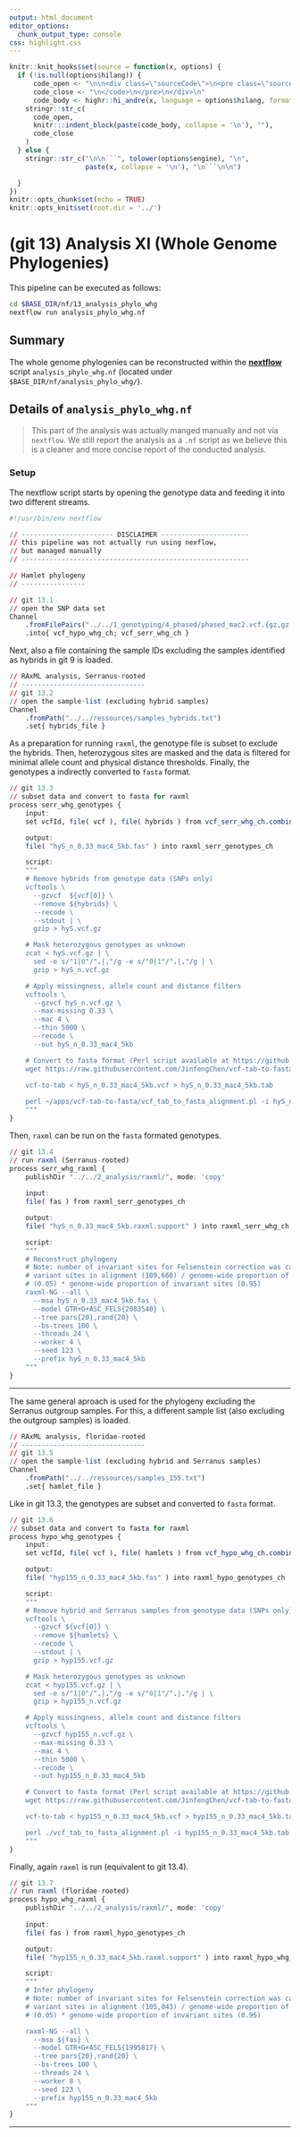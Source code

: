 ```yaml
---
output: html_document
editor_options:
  chunk_output_type: console
css: highlight.css
---
```


```r
knitr::knit_hooks$set(source = function(x, options) {
  if (!is.null(options$hilang)) {
      code_open <- "\n\n<div class=\"sourceCode\">\n<pre class=\"sourceCode\">\n<code class=\"sourceCode\">"
      code_close <- "\n</code>\n</pre>\n</div>\n"
      code_body <- highr::hi_andre(x, language = options$hilang, format = "html")
    stringr::str_c(
      code_open,
      knitr:::indent_block(paste(code_body, collapse = '\n'), ""),
      code_close
    )
  } else {
    stringr::str_c("\n\n```", tolower(options$engine), "\n",
                   paste(x, collapse = '\n'), "\n```\n\n")

  }
})
knitr::opts_chunk$set(echo = TRUE)
knitr::opts_knit$set(root.dir = '../')
```

# (git 13) Analysis  XI (Whole Genome Phylogenies)

This pipeline can be executed as follows:

```sh
cd $BASE_DIR/nf/13_analysis_phylo_whg
nextflow run analysis_phylo_whg.nf
```

## Summary

The whole genome phylogenies can be reconstructed within the [**nextflow**](https://www.nextflow.io/) script `analysis_phylo_whg.nf` (located under `$BASE_DIR/nf/analysis_phylo_whg/`).

## Details of `analysis_phylo_whg.nf`

> This part of the analysis was actually manged manually and not via `nextflow`. 
> We still report the analysis as a `.nf` script as we believe this is a cleaner and more concise report of the conducted analysis.

### Setup

The nextflow script starts by opening the genotype data and feeding it into two different streams.

:::kclass
```r
#!/usr/bin/env nextflow

// ----------------------- DISCLAIMER ----------------------
// this pipeline was not actually run using nexflow,
// but managed manually
// ---------------------------------------------------------

// Hamlet phylogeny
// ----------------

// git 13.1
// open the SNP data set
Channel
	.fromFilePairs("../../1_genotyping/4_phased/phased_mac2.vcf.{gz,gz.tbi}")
	.into{ vcf_hypo_whg_ch; vcf_serr_whg_ch }
```

Next, also a file containing the sample IDs excluding the samples identified as hybrids in git 9 is loaded.

```r
// RAxML analysis, Serranus-rooted
// -------------------------------
// git 13.2
// open the sample-list (excluding hybrid samples)
Channel
	.fromPath("../../ressources/samples_hybrids.txt")
	.set{ hybrids_file }
```

As a preparation for running `raxml`, the genotype file is subset to exclude the hybrids.
Then, heterozygous sites are masked and the data is filtered for minimal allele count and physical distance thresholds.
Finally, the genotypes a indirectly converted to `fasta` format.

```r
// git 13.3
// subset data and convert to fasta for raxml
process serr_whg_genotypes {
	input:
	set vcfId, file( vcf ), file( hybrids ) from vcf_serr_whg_ch.combine( hybrids_file )

	output:
	file( "hyS_n_0.33_mac4_5kb.fas" ) into raxml_serr_genotypes_ch

	script:
	"""
	# Remove hybrids from genotype data (SNPs only)
	vcftools \
	  --gzvcf  ${vcf[0]} \
	  --remove ${hybrids} \
	  --recode \
	  --stdout | \
	  gzip > hyS.vcf.gz

	# Mask heterozygous genotypes as unknown
	zcat < hyS.vcf.gz | \
	  sed -e s/"1|0"/".|."/g -e s/"0|1"/".|."/g | \
	  gzip > hyS_n.vcf.gz

	# Apply missingness, allele count and distance filters
	vcftools \
	  --gzvcf hyS_n.vcf.gz \
	  --max-missing 0.33 \
	  --mac 4 \
	  --thin 5000 \
	  --recode \
	  --out hyS_n_0.33_mac4_5kb

	# Convert to fasta format (Perl script available at https://github.com/JinfengChen/vcf-tab-to-fasta)
	wget https://raw.githubusercontent.com/JinfengChen/vcf-tab-to-fasta/master/vcf_tab_to_fasta_alignment.pl

	vcf-to-tab < hyS_n_0.33_mac4_5kb.vcf > hyS_n_0.33_mac4_5kb.tab
	
	perl ~/apps/vcf-tab-to-fasta/vcf_tab_to_fasta_alignment.pl -i hyS_n_0.33_mac4_5kb.tab > hyS_n_0.33_mac4_5kb.fas
	"""
}
```

Then, `raxml` can be run on the `fasta` formated genotypes.

```r
// git 13.4
// run raxml (Serranus-rooted)
process serr_whg_raxml {
	publishDir "../../2_analysis/raxml/", mode: 'copy' 
	
	input:
	file( fas ) from raxml_serr_genotypes_ch

	output:
	file( "hyS_n_0.33_mac4_5kb.raxml.support" ) into raxml_serr_whg_ch

	script:
	"""
	# Reconstruct phylogeny
	# Note: number of invariant sites for Felsenstein correction was calculated as number of
	# variant sites in alignment (109,660) / genome-wide proportion of variant sites
	# (0.05) * genome-wide proportion of invariant sites (0.95)
	raxml-NG --all \
	  --msa hyS_n_0.33_mac4_5kb.fas \
	  --model GTR+G+ASC_FELS{2083540} \
	  --tree pars{20},rand{20} \
	  --bs-trees 100 \
	  --threads 24 \
	  --worker 4 \
	  --seed 123 \
	  --prefix hyS_n_0.33_mac4_5kb
	"""
}
```

---

The same general aproach is used for the phylogeny excluding the Serranus outgroup samples.
For this, a different sample list (also excluding the outgroup samples) is loaded.

```r
// RAxML analysis, floridae-rooted
// -------------------------------
// git 13.5
// open the sample-list (excluding hybrid and Serranus samples)
Channel
	.fromPath("../../ressources/samples_155.txt")
	.set{ hamlet_file }
```

Like in git 13.3, the genotypes are subset and converted to `fasta` format.

```r
// git 13.6
// subset data and convert to fasta for raxml
process hypo_whg_genotypes {
	input:
	set vcfId, file( vcf ), file( hamlets ) from vcf_hypo_whg_ch.combine(hamlet_file)

	output:
	file( "hyp155_n_0.33_mac4_5kb.fas" ) into raxml_hypo_genotypes_ch

	script:
	"""
	# Remove hybrid and Serranus samples from genotype data (SNPs only)
	vcftools \
	  --gzvcf ${vcf[0]} \
	  --remove ${hamlets} \
	  --recode \
	  --stdout | \
	  gzip > hyp155.vcf.gz

	# Mask heterozygous genotypes as unknown
	zcat < hyp155.vcf.gz | \
	  sed -e s/"1|0"/".|."/g -e s/"0|1"/".|."/g | \
	  gzip > hyp155_n.vcf.gz

	# Apply missingness, allele count and distance filters
	vcftools \
	  --gzvcf hyp155_n.vcf.gz \
	  --max-missing 0.33 \
	  --mac 4 \
	  --thin 5000 \
	  --recode \
	  --out hyp155_n_0.33_mac4_5kb

	# Convert to fasta format (Perl script available at https://github.com/JinfengChen/vcf-tab-to-fasta)
	wget https://raw.githubusercontent.com/JinfengChen/vcf-tab-to-fasta/master/vcf_tab_to_fasta_alignment.pl

	vcf-to-tab < hyp155_n_0.33_mac4_5kb.vcf > hyp155_n_0.33_mac4_5kb.tab

	perl ./vcf_tab_to_fasta_alignment.pl -i hyp155_n_0.33_mac4_5kb.tab > hyp155_n_0.33_mac4_5kb.fas
	"""
}
```

Finally, again `raxml` is run (equivalent to git 13.4).

```r
// git 13.7
// run raxml (floridae-rooted)
process hypo_whg_raxml {
	publishDir "../../2_analysis/raxml/", mode: 'copy' 
	
	input:
	file( fas ) from raxml_hypo_genotypes_ch

	output:
	file( "hyp155_n_0.33_mac4_5kb.raxml.support" ) into raxml_hypo_whg_ch

	script:
	"""
	# Infer phylogeny
	# Note: number of invariant sites for Felsenstein correction was calculated as number of
	# variant sites in alignment (105,043) / genome-wide proportion of variant sites 
	# (0.05) * genome-wide proportion of invariant sites (0.95)

	raxml-NG --all \
	  --msa ${fas} \
	  --model GTR+G+ASC_FELS{1995817} \
	  --tree pars{20},rand{20} \
	  --bs-trees 100 \
	  --threads 24 \
	  --worker 8 \
	  --seed 123 \
	  --prefix hyp155_n_0.33_mac4_5kb
	"""
}

```
:::

---

